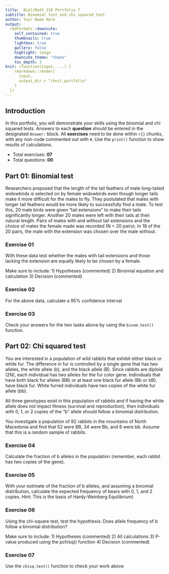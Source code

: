 ```yaml
---
title:  Biol/Math 218 Portfolio 7
subtitle: Binomial test and chi squared test
author: Your Name Here
output:
  rmdformats::downcute:
    self_contained: true
    thumbnails: true
    lightbox: true
    gallery: false
    highlight: tango
    downcute_theme: "chaos"
    toc_depth: 3
knit: (function(input, ...) {
    rmarkdown::render(
      input,
      output_dir = "/knit_portfolio"
    )
  })
---
```


## Introduction 
In this portfolio, you will demonstrate your skills using the binomial and chi squared tests. 
Answers to each **question** should be entered in the 
designated `Answer:` block. All **exercises** need to be done within `r{}` chunks, with any 
non-code commented out with `#`. Use the `print()` function to show results of calculations.


- Total exercises: **07**
- Total questions: **00**

## Part 01: Binomial test

Researchers proposed that the length of the tail feathers of male long-tailed widowbirds
is selected on by female widowbirds even though longer tails make it more difficult for the 
males to fly. They postulated that males with longer tail feathers
would be more likely to successfully find a mate. To test this, 20 male birds were given 
"tail extensions" to make their tails significantly longer. Another 20 males were left with their
tails at their natural length. Pairs of males with and without tail extensions and the choice
of males the female made was recorded (N = 20 pairs). In 18 of the 20 pairs, the male with 
the extension was chosen over the male without. 

### Exercise 01
With these data test whether the males with tail extensions and those lacking
the extension are equally likely to be chosen by a female. 

Make sure to include:
1) Hypotheses (commented)
2) Binomial equation and calculation
3) Decision (commented)


### Exercise 02 
For the above data, calculate a 95% confidence interval 


### Exercise 03
Check your answers for the two tasks above by using the `binom.test()` 
function.


## Part 02: Chi squared test

You are interested in a population of wild rabbits that exhibit either black or
white fur. The difference in fur is controlled by a single gene that has two alleles,
the white allele (b), and the black allele (B). Since rabbits are diploid (2N), each
individual has two alleles for the fur color gene. Individuals that have both black
fur alleles (BB) or at least one black fur allele (Bb or bB), have black fur. White
furred individuals have two copies of the white fur allele (bb).

All three genotypes exist in this population of rabbits and if having the white 
allele does not impact fitness (survival and reproduction), then individuals 
with 0, 1, or 2 copies of the "b" allele should follow a binomial distribution.

You investigate a population of 92 rabbits in the mountains of North Macedonia
and find that 52 were BB, 34 were Bb, and 6 were bb. Assume that this
is a random sample of rabbits.

### Exercise 04
Calculate the fraction of b alleles in the population 
(remember, each rabbit has two copies of the gene).


### Exercise 05
With your estimate of the fraction of b alleles, and assuming 
a binomial distribution, calculate the expected frequency of bears with 0, 1, and 2 copies.
Hint: This is the basis of Hardy-Weinberg Equilibrium)

### Exercise 06
Using the chi-square test, test the hypothesis: Does allele frequency of b follow a binomial
distribution? 

Make sure to include:
1) Hypotheses (commented) 
2) All calculations
3) P-value produced using the pchisq() function
4) Decision (commented)


### Exercise 07
Use the `chisq.test()` function to check your work above